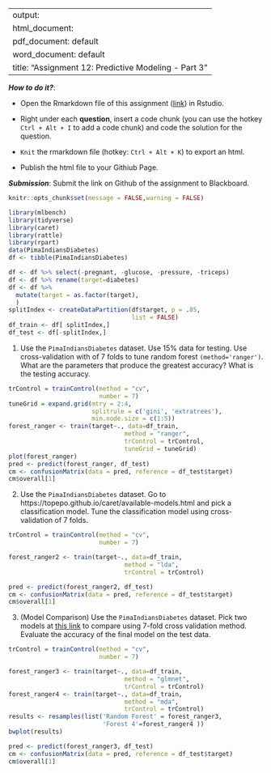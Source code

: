 
---
output: 
  html_document:
  pdf_document: default
  word_document: default
title: "Assignment 12: Predictive Modeling - Part 3"
---

***How to do it?***: 

- Open the Rmarkdown file of this assignment ([link](assignment12.Rmd)) in Rstudio. 

- Right under each **question**, insert  a code chunk (you can use the hotkey `Ctrl + Alt + I` to add a code chunk) and code the solution for the question. 

- `Knit` the rmarkdown file (hotkey: `Ctrl + Alt + K`) to export an html.  

-  Publish the html file to your Githiub Page. 

***Submission***: Submit the link on Github of the assignment to Blackboard.

```r
knitr::opts_chunk$set(message = FALSE,warning = FALSE)
```

```r
library(mlbench)
library(tidyverse)
library(caret)
library(rattle)
library(rpart)
data(PimaIndiansDiabetes)
df <- tibble(PimaIndiansDiabetes)
```


```r
df <- df %>% select(-pregnant, -glucose, -pressure, -triceps)
df <- df %>% rename(target=diabetes)
df <- df %>% 
  mutate(target = as.factor(target),
  )
splitIndex <- createDataPartition(df$target, p = .85, 
                                  list = FALSE)
df_train <- df[ splitIndex,]
df_test <- df[-splitIndex,]

```

1. Use the `PimaIndiansDiabetes` dataset. Use 15% data for testing. Use cross-validation with of 7 folds to tune random forest `(method='ranger')`.  What are the parameters that produce the greatest accuracy? What is the testing accuracy. 


```r
trControl = trainControl(method = "cv",
                         number = 7)
tuneGrid = expand.grid(mtry = 2:4,
                       splitrule = c('gini', 'extratrees'),
                       min.node.size = c(1:5))
forest_ranger <- train(target~., data=df_train, 
                                method = "ranger", 
                                trControl = trControl,
                                tuneGrid = tuneGrid)
plot(forest_ranger)
pred <- predict(forest_ranger, df_test)
cm <- confusionMatrix(data = pred, reference = df_test$target)
cm$overall[1]
```

2. Use the `PimaIndiansDiabetes` dataset. Go to https://topepo.github.io/caret/available-models.html and pick a classification model.  Tune the classification model using cross-validation of 7 folds. 
```r
trControl = trainControl(method = "cv",
                         number = 7)

forest_ranger2 <- train(target~., data=df_train, 
                                method = "lda", 
                                trControl = trControl)
```


```r
pred <- predict(forest_ranger2, df_test)
cm <- confusionMatrix(data = pred, reference = df_test$target)
cm$overall[1]
```

3. (Model Comparison) Use the `PimaIndiansDiabetes` dataset. Pick two models at [this link](https://topepo.github.io/caret/available-models.html) to compare using 7-fold cross validation method. Evaluate the accuracy of the final model on the test data.
```r
trControl = trainControl(method = "cv",
                         number = 7)

forest_ranger3 <- train(target~., data=df_train, 
                                method = "glmnet", 
                                trControl = trControl)
forest_ranger4 <- train(target~., data=df_train, 
                                method = "mda", 
                                trControl = trControl)
results <- resamples(list('Random Forest' = forest_ranger3,
                          'Forest 4'=forest_ranger4 ))
bwplot(results)
```

```r
pred <- predict(forest_ranger3, df_test)
cm <- confusionMatrix(data = pred, reference = df_test$target)
cm$overall[1]
```

